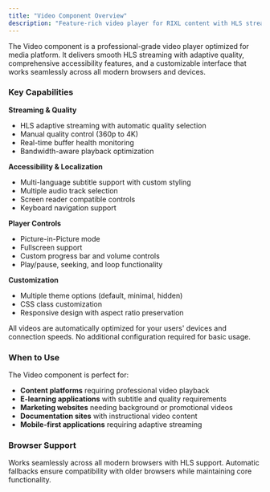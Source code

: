 ```yaml
---
title: "Video Component Overview"
description: "Feature-rich video player for RIXL content with HLS streaming, quality selection, and advanced controls"
---
```


The Video component is a professional-grade video player optimized for media platform. It delivers smooth HLS streaming with adaptive quality, comprehensive accessibility features, and a customizable interface that works seamlessly across all modern browsers and devices.

### Key Capabilities

**Streaming & Quality**
- HLS adaptive streaming with automatic quality selection
- Manual quality control (360p to 4K)
- Real-time buffer health monitoring
- Bandwidth-aware playback optimization

**Accessibility & Localization**
- Multi-language subtitle support with custom styling
- Multiple audio track selection
- Screen reader compatible controls
- Keyboard navigation support

**Player Controls**
- Picture-in-Picture mode
- Fullscreen support
- Custom progress bar and volume controls
- Play/pause, seeking, and loop functionality

**Customization**
- Multiple theme options (default, minimal, hidden)
- CSS class customization
- Responsive design with aspect ratio preservation

<Callout type="info">
    All videos are automatically optimized for your users' devices and connection speeds. No additional configuration required for basic usage.
</Callout>

### When to Use

The Video component is perfect for:
- **Content platforms** requiring professional video playback
- **E-learning applications** with subtitle and quality requirements
- **Marketing websites** needing background or promotional videos
- **Documentation sites** with instructional video content
- **Mobile-first applications** requiring adaptive streaming

### Browser Support

Works seamlessly across all modern browsers with HLS support. Automatic fallbacks ensure compatibility with older browsers while maintaining core functionality.